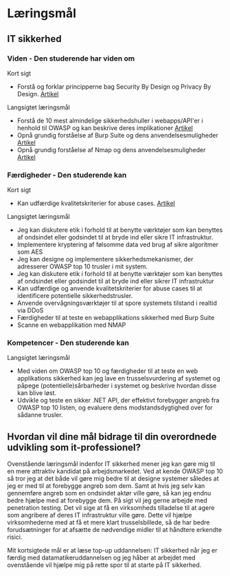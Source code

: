 # Læringsmål

## IT sikkerhed

### **Viden \- Den studerende har viden om**

Kort sigt

- Forstå og forklar principperne bag Security By Design og Privacy By Design. [Artikel](/4-Artikler/It-sikkerhed/security-and-privacy-by-design)

Langsigtet læringsmål

- Forstå de 10 mest almindelige sikkerhedshuller i webapps/API'er i henhold til OWASP og kan beskrive deres implikationer [Artikel](/4-Artikler/It-sikkerhed/OWASP10/1-broken-access-control)
- Opnå grundig forståelse af Burp Suite og dens anvendelsesmuligheder [Artikel](/4-Artikler/It-sikkerhed/Penetrationtest/Tools/burp-suite)
- Opnå grundig forståelse af Nmap og dens anvendelsesmuligheder [Artikel](/4-Artikler/It-sikkerhed/Penetrationtest/Tools/nmap)


### **Færdigheder \- Den studerende kan**

Kort sigt

- Kan udfærdige kvalitetskriterier for abuse cases. [Artikel](/4-Artikler/It-sikkerhed/Penetrationtest/abuse-cases)

Langsigtet læringsmål

- Jeg kan diskutere etik i forhold til at benytte værktøjer som kan benyttes af ondsindet eller godsindet til at bryde ind eller sikre IT infrastruktur.  
- Implementere kryptering af følsomme data ved brug af sikre algoritmer som AES  
- Jeg kan designe og implementere sikkerhedsmekanismer, der adresserer OWASP top 10 trusler i mit system.  
- Jeg kan diskutere etik i forhold til at benytte værktøjer som kan benyttes af ondsindet eller godsindet til at bryde ind eller sikrer IT infrastruktur  
- Kan udfærdige og anvende kvalitetskriterier for abuse cases til at identificere potentielle sikkerhedstrusler.  
- Anvende overvågningsværktøjer til at spore systemets tilstand i realtid via DDoS  
- Færdigheder til at teste en webapplikations sikkerhed med Burp Suite  
- Scanne en webapplikation med NMAP

### **Kompetencer \- Den studerende kan**

Langsigtet læringsmål

- Med viden om OWASP top 10 og færdigheder til at teste en web applikations sikkerhed kan jeg lave en trusselsvurdering af systemet og påpege (potentielle)sårbarheder i systemet og beskrive hvordan disse kan blive løst.  
- Udvikle og teste en sikker .NET API, der effektivt forebygger angreb fra OWASP top 10 listen, og evaluere dens modstandsdygtighed over for sådanne trusler.

## Hvordan vil dine mål bidrage til din overordnede udvikling som it-professionel?

Ovenstående læringsmål indenfor IT sikkerhed mener jeg kan gøre mig til en mere attraktiv kandidat på arbejdsmarkedet. Ved at kende OWASP top 10 så tror jeg at det både vil gøre mig bedre til at designe systemer således at jeg er med til at forebygge angreb som dem. Samt at hvis jeg selv kan gennemføre angreb som en ondsindet aktør ville gøre, så kan jeg endnu bedre hjælpe med at forebygge dem. På sigt vil jeg gerne arbejde med penetration testing. Det vil sige at få en virksomheds tilladelse til at agere som angribere af deres IT infrastruktur ville gøre. Dette vil hjælpe virksomhederne med at få et mere klart trusselsbillede, så de har bedre forudsætninger for at afsætte de nødvendige midler til at håndtere erkendte risici. 

Mit kortsigtede mål er at læse top-up uddannelsen: IT sikkerhed når jeg er færdig med datamatikeruddannelsen og jeg håber at arbejdet med ovenstående vil hjælpe mig på rette spor til at starte på IT sikkerhed.